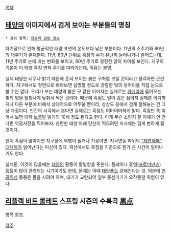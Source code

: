 [[목차]]
== [[태양]]의 이미지에서 검게 보이는 부분들의 명칭 ==
 * 상위 항목: [[천문학 관련 정보]]

자기장으로 인해 평균적인 태양 표면의 온도보다 낮은 부분이다. 11년의 소주기와 80년의 대주기가 존재한다. 11년, 80년 단위로 흑점의 수가 유난히 늘어나거나 줄어드는데, 11년 주기로 눈에 띄는 변화를 보이고, 80년 주기로 굉장한 양의 차이를 보인다. 지구의 기온이 이 태양 흑점 변화 주기를 따라가는데, 이유는 불명. 

실제 태양은 너무나 밝기 때문에 흔히 보이는 붉은 구처럼 보일 것이라고 생각하면 곤란하다. 지구에서도 정면으로 바라보면 실명할 정도로 강렬한 빛의 덩어리를 직접 눈으로 볼 수는 없다. 우리가 보는 태양의 붉은 구 같은 이미지는 실제로는 [[카메라]]에 들어오는 빛의 양을 엄청나게 낮춰서 찍은 것이다. 때문에 흑점도 말이 검은 점이지 실제론 어디까지나 다른 부분에 비해서 상대적으로 어두울 뿐이라, 상상도 등에서 검게 칠해놓는 건 그냥 과장이다. 인간의 시각에서 본다면 실제로는 흑점도 어마어마하게 밝다. 흑점만 툭 띠어서 보면 대략 [[보름달]] 밝기의 10배 정도 된다고 한다. 이게 무슨 소린지 잘 이해가 안 간다면 역광사진을 찍어보자. 찬란한 태양 아래 당신이 찍으려던 피사체는 검게 변하게 될 것이다.

왠지 흑점이 많아지면 지구상에 역병이 돌거나 기상이변, 지각변동 따위의 [["자연재해" 대재해]]가 일어난다는 미신이 있다. 픽션에서도 흑점을 기준으로 뭔가 큰 사건이 일어나기도 한다.

실제론, 이것이 많을때는 [[태양]]의 활동이 활발함을 뜻한다. 플레어나 홍염([[프로미넌스]]) 등등이 많이 관측되는 시기이기도 한데, 문제는 이때 [[태양풍]]도 강해진다는 것. 덕분에 [[인공위성]] 등등은 몸을 사려야 하며, 대기가 교란되어 일부 통신기기가 오작동할 위험이 있다.

== [[리플렉 비트 콜레트]] 스프링 시즌의 수록곡 [[黒点]] ==

항목 참조.

[[각주]]
